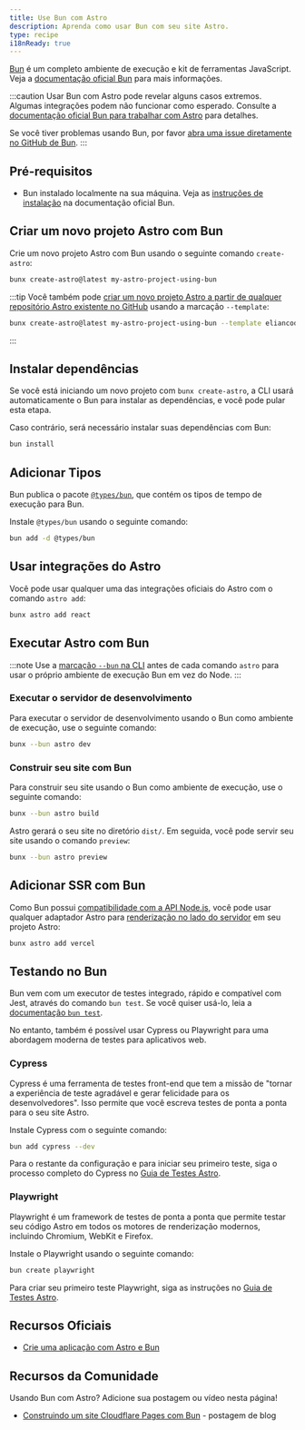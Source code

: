 ```yaml
---
title: Use Bun com Astro
description: Aprenda como usar Bun com seu site Astro.
type: recipe
i18nReady: true
---
```


[Bun](https://bun.sh/) é um completo ambiente de execução e kit de ferramentas JavaScript. Veja a [documentação oficial Bun](https://bun.sh/docs) para mais informações.

:::caution
Usar Bun com Astro pode revelar alguns casos extremos. Algumas integrações podem não funcionar como esperado. Consulte a [documentação oficial Bun para trabalhar com Astro](https://bun.sh/guides/ecosystem/astro) para detalhes.

Se você tiver problemas usando Bun, por favor [abra uma issue diretamente no GitHub de Bun](https://github.com/oven-sh/bun/issues/new/choose).
:::

## Pré-requisitos

- Bun instalado localmente na sua máquina. Veja as [instruções de instalação](https://bun.sh/docs/installation) na documentação oficial Bun.

## Criar um novo projeto Astro com Bun

Crie um novo projeto Astro com Bun usando o seguinte comando `create-astro`:

```bash
bunx create-astro@latest my-astro-project-using-bun
```

:::tip
Você também pode [criar um novo projeto Astro a partir de qualquer repositório Astro existente no GitHub](/pt-br/install-and-setup/#use-um-tema-ou-um-modelo-inicial) usando a marcação `--template`:
```bash
bunx create-astro@latest my-astro-project-using-bun --template eliancodes/brutal
```
:::

## Instalar dependências

Se você está iniciando um novo projeto com `bunx create-astro`, a CLI usará automaticamente o Bun para instalar as dependências, e você pode pular esta etapa.

Caso contrário, será necessário instalar suas dependências com Bun:

```bash
bun install
```

## Adicionar Tipos

Bun publica o pacote [`@types/bun`](https://www.npmjs.com/package/@types/bun), que contém os tipos de tempo de execução para Bun.

Instale `@types/bun` usando o seguinte comando:

```sh
bun add -d @types/bun
```

## Usar integrações do Astro

Você pode usar qualquer uma das integrações oficiais do Astro com o comando `astro add`:

```bash
bunx astro add react
```

## Executar Astro com Bun

:::note
Use a [marcação `--bun` na CLI](https://bun.sh/docs/cli/bunx#shebangs) antes de cada comando `astro` para usar o próprio ambiente de execução Bun em vez do Node.
:::

### Executar o servidor de desenvolvimento

Para executar o servidor de desenvolvimento usando o Bun como ambiente de execução, use o seguinte comando:

```bash
bunx --bun astro dev
```

### Construir seu site com Bun

Para construir seu site usando o Bun como ambiente de execução, use o seguinte comando:

```bash
bunx --bun astro build
```

Astro gerará o seu site no diretório `dist/`. Em seguida, você pode servir seu site usando o comando `preview`:

```bash
bunx --bun astro preview
```

## Adicionar SSR com Bun

Como Bun possui [compatibilidade com a API Node.js](https://bun.sh/docs/runtime/nodejs-apis), você pode usar qualquer adaptador Astro para [renderização no lado do servidor](/pt-br/guides/server-side-rendering/) em seu projeto Astro:

```bash
bunx astro add vercel
```

## Testando no Bun

Bun vem com um executor de testes integrado, rápido e compatível com Jest, através do comando `bun test`. Se você quiser usá-lo, leia a [documentação `bun test`](https://bun.sh/docs/cli/test).

No entanto, também é possível usar Cypress ou Playwright para uma abordagem moderna de testes para aplicativos web.

### Cypress

Cypress é uma ferramenta de testes front-end que tem a missão de "tornar a experiência de teste agradável e gerar felicidade para os desenvolvedores". Isso permite que você escreva testes de ponta a ponta para o seu site Astro.

Instale Cypress com o seguinte comando:

```bash
bun add cypress --dev
```

Para o restante da configuração e para iniciar seu primeiro teste, siga o processo completo do Cypress no [Guia de Testes Astro](/pt-br/guides/testing/#configuração).

### Playwright

Playwright é um framework de testes de ponta a ponta que permite testar seu código Astro em todos os motores de renderização modernos, incluindo Chromium, WebKit e Firefox.

Instale o Playwright usando o seguinte comando:

```bash
bun create playwright
```

Para criar seu primeiro teste Playwright, siga as instruções no [Guia de Testes Astro](/pt-br/guides/testing/#crie-seu-primeiro-teste-com-playwright).

## Recursos Oficiais

- [Crie uma aplicação com Astro e Bun](https://bun.sh/guides/ecosystem/astro)

## Recursos da Comunidade

Usando Bun com Astro? Adicione sua postagem ou vídeo nesta página!

- [Construindo um site Cloudflare Pages com Bun](https://blog.otterlord.dev/posts/hello-from-bun/) - postagem de blog
